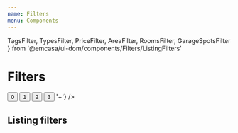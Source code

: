 ```yaml
---
name: Filters
menu: Components
---
```


  TagsFilter,
  TypesFilter,
  PriceFilter,
  AreaFilter,
  RoomsFilter,
  GarageSpotsFilter
} from '@emcasa/ui-dom/components/Filters/ListingFilters'

# Filters

<Playground className="filtersPlayground">
  <View height="150px">
    <Filters
      onSubmit={console.log}
      initialValues={{slider: {min: 0, max: 1}}}
    >
      <SliderRangeFilter
        name="slider"
        label="Slider range"
        range={[0, 1]}
      />
      <ButtonGroupFilter
        name="buttons"
        label="Button group"
      >
        <Button value={0}>0</Button>
        <Button value={1}>1</Button>
        <Button value={2}>2</Button>
        <Button value={3}>3</Button>
      </ButtonGroupFilter>
      <ButtonRangeFilter
        name="buttonRange"
        label="Button range"
        range={[1, 5]}
        formatLast={() => '+'}
      />
    </Filters>
  </View>
</Playground>

## Listing filters

<Playground>
  <View height="150px">
    <Filters
      showMobileHeader
      onSubmit={console.log}
      initialValues={{
        area: AreaFilter.initialValue,
        price: PriceFilter.initialValue
      }}
    >
      <TagsFilter
        options={tags}
        onChangeText={console.log}
        placeholder="Search tags"
      />
      <TypesFilter />
      <PriceFilter />
      <AreaFilter />
      <RoomsFilter />
      <GarageSpotsFilter />
    </Filters>
  </View>
</Playground>

